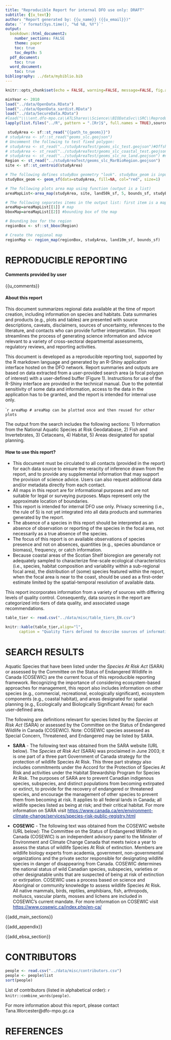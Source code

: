 ```yaml
---
title: "Reproducible Report for internal DFO use only: DRAFT"
subtitle: {{u_text}}
author: "Report generated by: {{u_name}} ({{u_email}})"
date: '`r format(Sys.time(), "%d %B, %Y")`'
output:
  bookdown::html_document2:
    number_sections: FALSE
    theme: paper
    toc: true
    toc_depth: 5
  pdf_document:
    toc: true
  word_document:
    toc: true
bibliography: ../data/mybiblio.bib
---
```


<style>
table {background-color: white !important;color: black !important;}
caption {color: black !important;}
a:link {color: #002080;}
a:visited {color: #008040;}
a:hover {color: #006080;}
</style>

```r
knitr::opts_chunk$set(echo = FALSE, warning=FALSE, message=FALSE, fig.align="left")
```

```r
minYear <- 2010
load("../data/OpenData.RData")
load("../data/OpenData_sardist.RData")
load("../data/SecureData.RData")
#load("\\\\ent.dfo-mpo.ca\\ATLShares\\Science\\BIODataSvc\\SRC\\Reproducible_Reporting\\data\\SecureData.Rdata")
lapply(list.files("../R", pattern = ".[Rr]$", full.names = TRUE),source) # check helpers.R for a list of packages
```

```r
 studyArea <- sf::st_read("{{path_to_geoms}}")
# studyArea <- sf::st_read("geoms_slc.geojson")
# Uncomment the following to test fixed polygon:
# studyArea <- st_read("../studyAreaTest/geoms_slc_test.geojson")#Offshore
# studyArea <- st_read("../studyAreaTest/geoms_slc_coastal_test.geojson")#coastal 
# studyArea <- st_read("../studyAreaTest/geoms_slc_no_land.geojson") #no land
Region <- st_read("../studyAreaTest/geoms_slc_MarBioRegion.geojson")
site <- sf::st_centroid(studyArea) 
```
 
```r
# The following defines studyBox geometry "look". studyBox_geom is input into area map or can be added to any map later
studyBox_geom <- geom_sf(data=studyArea, fill=NA, col="red", size=1) 

# The following plots area map using function (output is a list)
areaMapList<-area_map(studyArea, site, land50k_sf, 5, bounds_sf, studyBox_geom)

# The following separates items in the output list: first item is a map and second is a bounding box of the map
areaMap=areaMapList[[1]] # map
bboxMap=areaMapList[[2]] #bounding box of the map
```

```r
# Bounding box for the region
regionBox <- sf::st_bbox(Region) 

# Create the regional map
regionMap <- region_map(regionBox, studyArea, land10m_sf, bounds_sf)  
```

<!-- # ```{r child = c('../Rmd/report_cetaceans_EN.Rmd', 'report_fish_EN.Rmd', 'report_habitat_EN.Rmd', 'report_planning_EN.Rmd', 'report_SARA_EN.Rmd')} -->
<!-- # ``` -->
 <!-- ```{r child = '../Rmd/report_SARA_EN.Rmd'} -->
 <!-- ``` -->

<!-- END  -->

<!-- MAIN SECTIONS -->

# **REPRODUCIBLE REPORTING**  

#### **Comments provided by user** 

{{u_comments}}

#### **About this report**

This document summarizes regional data available at the time of report creation, including information on species and habitats. Data summaries and products (e.g., plots and tables) are presented with source descriptions, caveats, disclaimers, sources of uncertainty, references to the literature, and contacts who can provide further interpretation. This report streamlines the process of generating science information and advice relevant to a variety of cross-sectoral departmental assessments, regulatory reviews, and reporting activities.

This document is developed as a reproducible reporting tool, supported by the R markdown language and generated by an R-Shiny application interface hosted on the DFO network. Report summaries and outputs are based on data extracted from a user-provided search area (a focal polygon of interest) with a user-defined buffer (Figure 1). Instructions for use of the R-Shiny interface are provided in the technical manual. Due to the potential sensitivity of some data and information, access to the data in the application has to be granted, and the report is intended for internal use only. 

````r
areaMap
# areaMap can be plotted once and then reused for other plots
```

The output from the search includes the following sections: 
1) Information from the National Aquatic Species at Risk Geodatabase,
2) Fish and Invertebrates,
3) Cetaceans,
4) Habitat,
5) Areas designated for spatial planning.

#### **How to use this report?**  

-	This document must be circulated to all contacts (provided in the report) for each data source to ensure the veracity of inference drawn from the report, and to provide any supplemental information that may support the provision of science advice. Users can also request additional data and/or metadata directly from each contact. 
- All maps in this report are for informational purposes and are not suitable for legal or surveying purposes. Maps represent only the approximate location of boundaries.
-	This report is intended for internal DFO use only. Privacy screening (i.e., the rule of 5) is not yet integrated into all data products and summaries generated by the report.
-	The absence of a species in this report should be interpreted as an absence of observation or reporting of the species in the focal area, not necessarily as a true absence of the species. 
-	The focus of this report is on available observations of species presence and not on absences, quantities (e.g., species abundance or biomass), frequency, or catch information. 
-	Because coastal areas of the Scotian Shelf bioregion are generally not adequately sampled to characterize fine-scale ecological characteristics (i.e., species, habitat composition and variability within a sub-regional focal area), the distribution of (some) species featured within the report, when the focal area is near to the coast, should be used as a first-order estimate limited by the spatial-temporal resolution of available data.

This report incorporates information from a variety of sources with differing levels of quality control. Consequently, data sources in the report are categorized into tiers of data quality, and associated usage recommendations.

```r
table_tier <- read.csv("../data/misc/table_tiers_EN.csv")
```
```r
knitr::kable(table_tier,align="l", 
      caption = "Quality Tiers defined to describe sources of information queried and summarized in this report.", booktabs = T, escape = F, linesep="") %>% kable_styling(bootstrap_options = "striped", full_width = T, position = "left")
```

# **SEARCH RESULTS**  

Aquatic Species that have been listed under the _Species At Risk Act_ (SARA) or assessed by the Committee on the Status of Endangered Wildlife in Canada (COSEWIC) are the current focus of this reproducible reporting framework. Recognizing the importance of considering ecosystem-based approaches for management, this report also includes information on other species (e.g., commercial, recreational, ecologically significant), ecosystem components (e.g., coastal habitat), and areas designated for spatial planning (e.g., Ecologically and Biologically Significant Areas) for each user-defined area.


The following are definitions relevant for species listed by the _Species at Risk Act_ (SARA) or assessed by the Committee on the Status of Endangered Wildlife in Canada (COSEWIC). Note: COSEWIC species assessed as Special Concern, Threatened, and Endangered may be listed by SARA.

- **SARA** - The following text was obtained from the SARA website (URL below). The _Species at Risk Act_ (SARA) was proclaimed in June 2003; it is one part of a three part Government of Canada strategy for the protection of wildlife Species At Risk. This three part strategy also includes commitments under the Accord for the Protection of Species At Risk and activities under the Habitat Stewardship Program for Species At Risk. The purposes of SARA are to prevent Canadian indigenous species, subspecies, and distinct populations from becoming extirpated or extinct, to provide for the recovery of endangered or threatened species, and encourage the management of other species to prevent them from becoming at risk. It applies to all federal lands in Canada; all wildlife species listed as being at risk; and their critical habitat. For more information on SARA visit <https://www.canada.ca/en/environment-climate-change/services/species-risk-public-registry.html> 

- **COSEWIC** - The following text was obtained from the COSEWIC website (URL below): The Committee on the Status of Endangered Wildlife in Canada (COSEWIC) is an independent advisory panel to the Minister of Environment and Climate Change Canada that meets twice a year to assess the status of wildlife Species At Risk of extinction. Members are wildlife biology experts from academia, government, non-governmental organizations and the private sector responsible for designating wildlife species in danger of disappearing from Canada. COSEWIC determines the national status of wild Canadian species, subspecies, varieties or other designatable units that are suspected of being at risk of extinction or extirpation. COSEWIC uses a process based on science and Aboriginal or community knowledge to assess wildlife Species At Risk. All native mammals, birds, reptiles, amphibians, fish, arthropods, molluscs, vascular plants, mosses and lichens are included in COSEWIC's current mandate. For more information on COSEWIC visit <https://www.cosewic.ca/index.php/en-ca/>

{{add_main_sections}}

<!-- HABITAT -->

{{add_appendix}}

<!-- EBSA -->

{{add_ebsa_section}}

<!-- GENERIC END -->

# **CONTRIBUTORS**
```r
people <- read.csv("../data/misc/contributors.csv")
people <- people$list
sort(people)
```
List of contributors (listed in alphabetical order): `r knitr::combine_words(people)`. 

For more information about this report, please contact Tana.Worcester@dfo-mpo.gc.ca

# **REFERENCES**    





